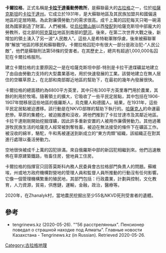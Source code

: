 {{Refimprove|time=2020-11-14T06:52:11+00:00}}
'''卡爾拉格'''，正式名稱是'''[[卡拉干達|卡拉干達]]養動勞教所'''，是蘇聯最大的[[古拉格|古拉格]]之一，位於[[哈薩克斯坦|哈薩克斯坦]]的[[卡拉干達州|卡拉干達州]]。它成立於1931年，是大蘇聯地區及其民族加盟共和國偏遠地區的定居時期。為此對廉價勞動力的需求很高。成千上萬的囚犯每天只喝一碗湯就為國家創造了財富。人們被捕，從[[烏拉爾山脈|烏拉爾山脈]]以西[[發配|發配]]到哈薩克斯坦中部龐大的勞教所，從北部的[[阿克莫拉|阿克莫拉]]地區到南部的[[楚河|楚河]]。後來，在第二次世界大戰之後，新增加的領土湧入了另一波“人民敵人”。這些人是希特勒軍隊俘虜，後來被蘇聯軍隊“解放”地區的移民和蘇聯戰俘。卡爾拉格囚犯中有很大一部分是政治犯-“人民公敵”，他們是蘇聯刑法第58條的受害者。在其歷史上，總共有超過1,000,000名囚犯在卡爾拉格服刑。

建立卡爾拉格的主要原因之一是在哈薩克斯坦中部-特別是卡拉干達煤礦盆地建立了由自由勞動力支持的大型農業基地，用於快速發展的工業。該營地建立在無人居住的空曠草原上，在北部和南部鄰近地區的幫助下，在最初的幾年內發展很快。 

卡爾拉格的總面積約為6800平方英里，其中只有300平方英里專門用於農業，其餘的則用於牧場。隨著領土的擴大，它吸收了一些平民定居點，其中包括在1906-1907年間移居這些地區的俄羅斯人，烏克蘭人和德國人。結果，在1931年，這些平民定居點被迫遷移。該行動是在NKVD部隊的幫助下執行的。[[哈薩克人|哈薩克人]]的命運最悲慘。草原的集體化，被迫搬遷和沒收，將他們推到了卡拉甘達市及其鄰近地區。卡拉干達剛剛開始挖掘煤礦，因此許多重新安置的人被用作廉價勞動力。其他過著游牧民族生活的哈薩克人經常被剝奪牲畜，被迫在無法接受的條件下在礦區工作。被沒收的綿羊，駱駝，牛和馬被運送到新成立的“東方肉類”組織，該組織正在對其進行處理以養活勞動力。

空地很快被成千上萬的囚犯排滿。來自俄羅斯中部的新囚犯相繼到來。他們迅速散佈在草原建築鐵路，牲畜住房，營地員工住房。

卡爾拉格的指揮官只回答莫斯科內務人民委員會古拉格部門負責人的問題。蘇維埃，州或地方政府機構對營地的管理人員和監督人員所推動的行動沒有任何影響。它像一個管理機構繁重的殖民地，其部門包括：行政農業，計劃與控制，文化教育，人力資源，貿易，供應鏈，運輸，金融，政治，醫療等。

2020年，在Zhanalyk村，當地農民挖掘出至少55名NKVD死刑受害者的遺體。

==參考==
*tengrinews.kz (2020-05-26). ""56 расстрелянных". Пенсионер поведал о страшной находке под Алматы". Главные новости Казахстана - Tengrinews.kz (in Russian). Retrieved 2020-05-26.

[[Category:古拉格地理|Category:古拉格地理]]